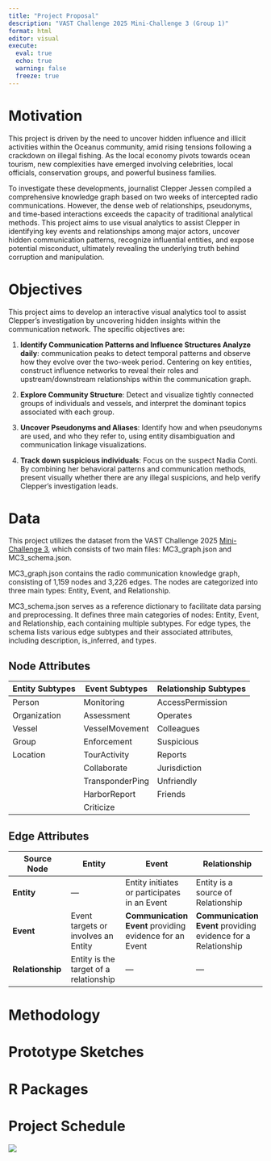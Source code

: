 ```yaml
---
title: "Project Proposal"
description: "VAST Challenge 2025 Mini-Challenge 3 (Group 1)"
format: html
editor: visual
execute: 
  eval: true
  echo: true
  warning: false
  freeze: true
---
```


# Motivation

This project is driven by the need to uncover hidden influence and illicit activities within the Oceanus community, amid rising tensions following a crackdown on illegal fishing. As the local economy pivots towards ocean tourism, new complexities have emerged involving celebrities, local officials, conservation groups, and powerful business families.

To investigate these developments, journalist Clepper Jessen compiled a comprehensive knowledge graph based on two weeks of intercepted radio communications. However, the dense web of relationships, pseudonyms, and time-based interactions exceeds the capacity of traditional analytical methods. This project aims to use visual analytics to assist Clepper in identifying key events and relationships among major actors, uncover hidden communication patterns, recognize influential entities, and expose potential misconduct, ultimately revealing the underlying truth behind corruption and manipulation.

# Objectives

This project aims to develop an interactive visual analytics tool to assist Clepper’s investigation by uncovering hidden insights within the communication network. The specific objectives are:

1.  **Identify Communication Patterns and Influence Structures Analyze daily**: communication peaks to detect temporal patterns and observe how they evolve over the two-week period. Centering on key entities, construct influence networks to reveal their roles and upstream/downstream relationships within the communication graph.

2.  **Explore Community Structure**: Detect and visualize tightly connected groups of individuals and vessels, and interpret the dominant topics associated with each group.

3.  **Uncover Pseudonyms and Aliases**: Identify how and when pseudonyms are used, and who they refer to, using entity disambiguation and communication linkage visualizations.

4.  **Track down suspicious individuals**: Focus on the suspect Nadia Conti. By combining her behavioral patterns and communication methods, present visually whether there are any illegal suspicions, and help verify Clepper's investigation leads.

# Data

This project utilizes the dataset from the VAST Challenge 2025 [Mini-Challenge 3](https://vast-challenge.github.io/2025/MC3.html), which consists of two main files: MC3_graph.json and MC3_schema.json.

MC3_graph.json contains the radio communication knowledge graph, consisting of 1,159 nodes and 3,226 edges. The nodes are categorized into three main types: Entity, Event, and Relationship.

MC3_schema.json serves as a reference dictionary to facilitate data parsing and preprocessing. It defines three main categories of nodes: Entity, Event, and Relationship, each containing multiple subtypes. For edge types, the schema lists various edge subtypes and their associated attributes, including description, is_inferred, and types.

## Node Attributes

| **Entity Subtypes** | **Event Subtypes** | **Relationship Subtypes** |
|---------------------|--------------------|---------------------------|
| Person              | Monitoring         | AccessPermission          |
| Organization        | Assessment         | Operates                  |
| Vessel              | VesselMovement     | Colleagues                |
| Group               | Enforcement        | Suspicious                |
| Location            | TourActivity       | Reports                   |
|                     | Collaborate        | Jurisdiction              |
|                     | TransponderPing    | Unfriendly                |
|                     | HarborReport       | Friends                   |
|                     | Criticize          |                           |

## Edge Attributes

| **Source Node** | **Entity** | **Event** | **Relationship** |
|----|----|----|----|
| **Entity** | — | Entity initiates or participates in an Event | Entity is a source of Relationship |
| **Event** | Event targets or involves an Entity | **Communication Event** providing evidence for an Event | **Communication Event** providing evidence for a Relationship |
| **Relationship** | Entity is the target of a relationship | — | — |

# Methodology

# Prototype Sketches

# R Packages

# Project Schedule

![](images/clipboard-1896068844.png)
